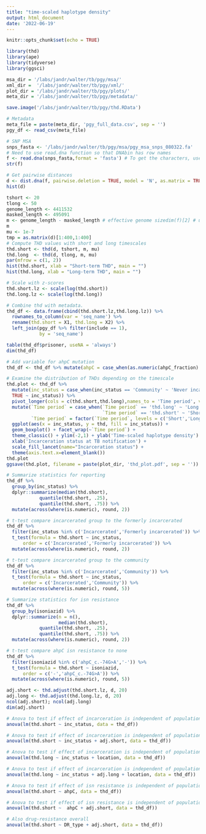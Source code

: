 ```yaml
---
title: "time-scaled haplotype density"
output: html_document
date: '2022-06-19'
---
```


```r
knitr::opts_chunk$set(echo = TRUE)

library(thd)
library(ape)
library(tidyverse)
library(ggsci)

msa_dir = '/labs/jandr/walter/tb/pgy/msa/'
xml_dir =  '/labs/jandr/walter/tb/pgy/xml/'
plot_dir = '/labs/jandr/walter/tb/pgy/plots/'
meta_dir = '/labs/jandr/walter/tb/pgy/metadata/'

save.image('/labs/jandr/walter/tb/pgy/thd.RData')
```
```r
# Metadata
meta_file = paste(meta_dir, 'pgy_full_data.csv', sep = '')
pgy_df <- read_csv(meta_file)

# SNP MSA
snps_fasta <- '/labs/jandr/walter/tb/pgy/msa/pgy_msa_snps_080322.fa'
# Need to use read.dna function so that DNAbin has row names
f <- read.dna(snps_fasta,format = 'fasta') # To get the characters, use, as.character = TRUE, to input matrix, use, as.matrix = TRUE. (Format will not be DNAbin)
str(f)

```

```r

# Get pairwise distances
d <- dist.dna(f, pairwise.deletion = TRUE, model = 'N', as.matrix = TRUE)
hist(d)

tshort <- 20
tlong <- 50
genome_length <- 4411532
masked_length <- 495091
m <- genome_length - masked_length # effective genome sizedim(f)[2] # unsure what this should be
m
mu <- 1e-7
tmp = as.matrix(d)[1:400,1:400]
# Compute THD values with short and long timescales
thd.short <- thd(d, tshort, m, mu)
thd.long  <- thd(d, tlong, m, mu)
par(mfrow = c(1, 2))
hist(thd.short, xlab = "Short-term THD", main = "")
hist(thd.long, xlab = "Long-term THD", main = "")

# Scale with z-scores
thd.short.lz <- scale(log(thd.short))
thd.long.lz <- scale(log(thd.long))

# Combine thd with metadata.
thd_df <- data.frame(cbind(thd.short.lz,thd.long.lz)) %>%
  rownames_to_column(var = 'seq_name') %>%
  rename(thd.short = X1, thd.long = X2) %>% 
  left_join(pgy_df %>% filter(include == 1),
            by = 'seq_name') 

table(thd_df$prisoner, useNA = 'always')
dim(thd_df)

# Add variable for ahpC mutation
thd_df <- thd_df %>% mutate(ahpC = case_when(as.numeric(ahpC_fraction) > .5 ~ 1, TRUE ~ 0))

# Examine the distribution of THDs depending on the timescale
thd.plot <- thd_df %>%
  mutate(inc_status = case_when(inc_status == 'Community' ~ 'Never incarcerated',
  TRUE ~ inc_status)) %>%
  pivot_longer(cols = c(thd.short,thd.long),names_to = 'Time period', values_to = 'thd') %>%
  mutate(`Time period` = case_when(`Time period` == 'thd.long' ~ 'Long',
                                   `Time period` == 'thd.short' ~ 'Short'),
         `Time period` = factor(`Time period`, levels = c('Short','Long'))) %>%
  ggplot(aes(x = inc_status, y = thd, fill = inc_status)) + 
  geom_boxplot() + facet_wrap(~`Time period`) +
  theme_classic() + ylim(-2,1) + ylab('Time-scaled haplotype density') + 
  xlab('Incarceration status at TB notification') +
  scale_fill_lancet(name="Incarceration status") + 
  theme(axis.text.x=element_blank())
thd.plot
ggsave(thd.plot, filename = paste(plot_dir, 'thd_plot.pdf', sep = ''))

# Summarize statistics for reporting
thd_df %>%
  group_by(inc_status) %>%
  dplyr::summarize(median(thd.short),
            quantile(thd.short, .25), 
            quantile(thd.short, .75)) %>%
  mutate(across(where(is.numeric), round, 2))

# t-test compare incarcerated group to the formerly incarcerated
thd_df %>%
  filter(inc_status %in% c('Incarcerated','Formerly incarcerated')) %>%
  t_test(formula = thd.short ~ inc_status,
      order = c('Incarcerated','Formerly incarcerated')) %>%
  mutate(across(where(is.numeric), round, 2))

# t-test compare incarcerated group to the community
thd_df %>%
  filter(inc_status %in% c('Incarcerated','Community')) %>%
  t_test(formula = thd.short ~ inc_status,
      order = c('Incarcerated','Community')) %>%
  mutate(across(where(is.numeric), round, 5))

# Summarize statistics for isn resistance
thd_df %>%
  group_by(isoniazid) %>%
  dplyr::summarize(n = n(), 
                   median(thd.short),
            quantile(thd.short, .25), 
            quantile(thd.short, .75)) %>%
  mutate(across(where(is.numeric), round, 2))

# t-test compare ahpC isn resistance to none
thd_df %>%
  filter(isoniazid %in% c('ahpC_c.-74G>A','-')) %>%
  t_test(formula = thd.short ~ isoniazid,
      order = c('-','ahpC_c.-74G>A')) %>%
  mutate(across(where(is.numeric), round, 5))

```
```r
adj.short <- thd.adjust(thd.short.lz, d, 20)
adj.long <- thd.adjust(thd.long.lz, d, 20)
ncol(adj.short); ncol(adj.long)
dim(adj.short)

# Anova to test if effect of incarceration is independent of population structure - short timescale
anova(lm(thd.short ~ inc_status, data = thd_df))

# Anova to test if effect of incarceration is independent of population structure - short timescale
anova(lm(thd.short ~ inc_status + adj.short, data = thd_df))

# Anova to test if effect of incarceration is independent of population structure - long timescale
anova(lm(thd.long ~ inc_status + location, data = thd_df))

# Anova to test if effect of incarceration is independent of population structure - long timescale
anova(lm(thd.long ~ inc_status + adj.long + location, data = thd_df))

# Anova to test if effect of isn resistance is independent of population structure - short timescale
anova(lm(thd.short ~ ahpC, data = thd_df))

# Anova to test if effect of isn resistance is independent of population structure - short timescale - association
anova(lm(thd.short ~  ahpC + adj.short, data = thd_df))

# Also drug-resistance overall
anova(lm(thd.short ~ DR_type + adj.short, data = thd_df))


```